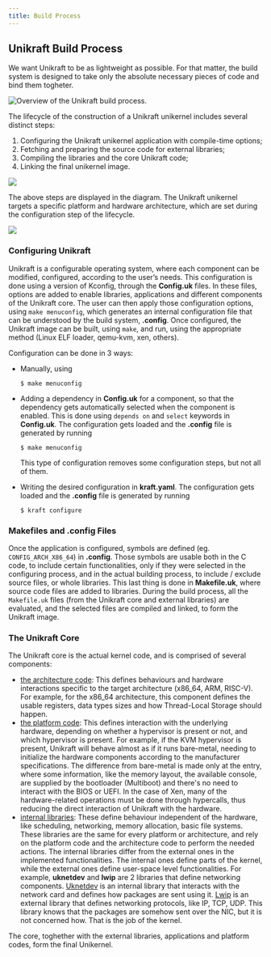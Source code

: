 ```yaml
---
title: Build Process
---
```


## Unikraft Build Process

We want Unikraft to be as lightweight as possible.
For that matter, the build system is designed to take only the absolute necessary pieces of code and bind them togheter.

<Image
  class="max-w-xl mx-auto"
  src="/images/unikraft-overview.svg"
  title="Overview of the Unikraft build process."
  position="center"
/>

The lifecycle of the construction of a Unikraft unikernel includes several distinct steps:

1. Configuring the Unikraft unikernel application with compile-time options;
1. Fetching and preparing the source code for external libraries;
1. Compiling the libraries and the core Unikraft code;
1. Linking the final unikernel image.

<Image
  src="/images/build_uk.svg"
  description="Steps of the Unikraft build process"
/>

The above steps are displayed in the diagram.
The Unikraft unikernel targets a specific platform and hardware architecture, which are set during the configuration step of the lifecycle.

<Image
  src="/images/unikraft-build-process.svg"
  description="The succesion of generated files"
/>

### Configuring Unikraft

Unikraft is a configurable operating system, where each component can be modified, configured, according to the user’s needs.
This configuration is done using a version of Kconfig, through the **Config.uk** files.
In these files, options are added to enable libraries, applications and different components of the Unikraft core.
The user can then apply those configuration options, using `make menuconfig`, which generates an internal configuration file that can be understood by the build system, **.config**.
Once configured, the Unikraft image can be built, using `make`, and run, using the appropriate method (Linux ELF loader, qemu-kvm, xen, others).

Configuration can be done in 3 ways:

* Manually, using

  ```
  $ make menuconfig
  ```

* Adding a dependency in **Config.uk** for a component, so that the dependency gets automatically selected when the component is enabled.
  This is done using `depends on` and `select` keywords in **Config.uk**.
  The configuration gets loaded and the **.config** file is generated by running

  ```
  $ make menuconfig
  ```

  This type of configuration removes some configuration steps, but not all of them.

* Writing the desired configuration in **kraft.yaml**.
  The configuration gets loaded and the **.config** file is generated by running

  ```
  $ kraft configure
  ```

### Makefiles and .config Files

Once the application is configured, symbols are defined (eg. `CONFIG_ARCH_X86_64`) in **.config**.
Those symbols are usable both in the C code, to include certain functionalities, only if they were selected in the configuring process, and in the actual building process, to include / exclude source files, or whole libraries.
This last thing is done in **Makefile.uk**, where source code files are added to libraries.
During the build process, all the `Makefile.uk` files (from the Unikraft core and external libraries) are evaluated, and the selected files are compiled and linked, to form the Unikraft image.

### The Unikraft Core

The Unikraft core is the actual kernel code, and is comprised of several components:

* [the architecture code](https://github.com/unikraft/unikraft/tree/staging/arch):
  This defines behaviours and hardware interactions specific to the target architecture (x86_64, ARM, RISC-V).
  For example, for the x86_64 architecture, this component defines the usable registers, data types sizes and how Thread-Local Storage should happen.
* [the platform code](https://github.com/unikraft/unikraft/tree/staging/plat):
  This defines interaction with the underlying hardware, depending on whether a hypervisor is present or not, and which hypervisor is present.
  For example, if the KVM hypervisor is present, Unikraft will behave almost as if it runs bare-metal, needing to initialize the hardware components according to the manufacturer specifications.
  The difference from bare-metal is made only at the entry, where some information, like the memory layout, the available console, are supplied by the bootloader (Multiboot) and there's no need to interact with the BIOS or UEFI.
  In the case of Xen, many of the hardware-related operations must be done through hypercalls, thus reducing the direct interaction of Unikraft with the hardware.
 * [internal libraries](https://github.com/unikraft/unikraft/tree/staging/lib):
  These define behaviour independent of the hardware, like scheduling, networking, memory allocation, basic file systems.
  These libraries are the same for every platform or architecture, and rely on the platform code and the architecture code to perform the needed actions.
  The internal libraries differ from the external ones in the implemented functionalities.
  The internal ones define parts of the kernel, while the external ones define user-space level functionalities.
  For example, **uknetdev** and **lwip** are 2 libraries that define networking components.
  [Uknetdev](https://github.com/unikraft/unikraft/tree/staging/lib/uknetdev) is an internal library that interacts with the network card and defines how packages are sent using it.
  [Lwip](https://github.com/unikraft/lib-lwip) is an external library that defines networking protocols, like IP, TCP, UDP.
  This library knows that the packages are somehow sent over the NIC, but it is not concerned how.
  That is the job of the kernel.

The core, toghether with the external libraries, applications and platform codes, form the final Unikernel.

